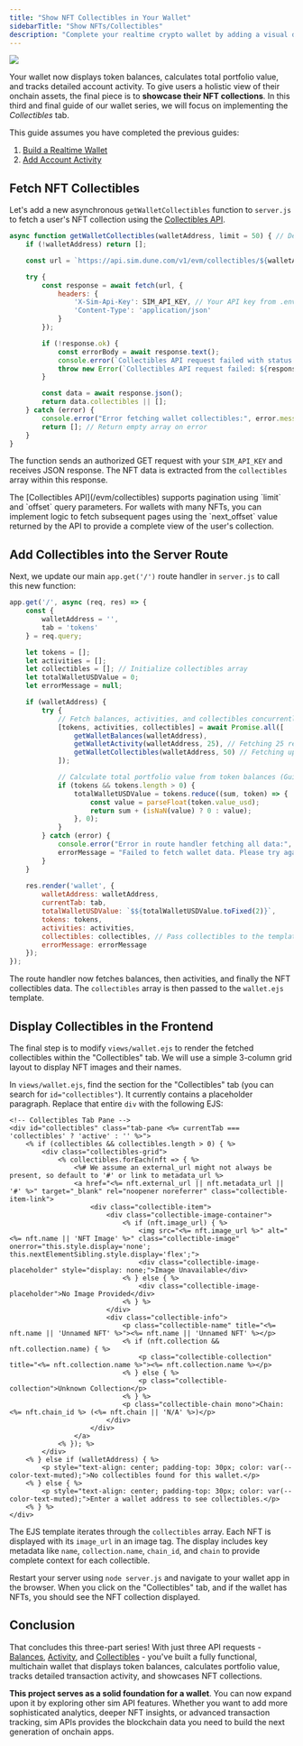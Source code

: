 ```yaml
---
title: "Show NFT Collectibles in Your Wallet"
sidebarTitle: "Show NFTs/Collectibles"
description: "Complete your realtime crypto wallet by adding a visual display of a user's NFT collection."
---
```


<Frame caption="The user's full NFT collection, with artwork and details, displayed in the 'Collectibles' tab.">
    <img src="/images/wallet-ui/wallet-collections-final.png" />
</Frame>

Your wallet now displays token balances, calculates total portfolio value, and tracks detailed account activity.
To give users a holistic view of their onchain assets, the final piece is to **showcase their NFT collections**.
In this third and final guide of our wallet series, we will focus on implementing the _Collectibles_ tab.

<Note>
This guide assumes you have completed the previous guides:

1.  [Build a Realtime Wallet](/evm/build-a-realtime-wallet)
2.  [Add Account Activity](/evm/add-account-activity)
</Note>

## Fetch NFT Collectibles

Let's add a new asynchronous `getWalletCollectibles` function to `server.js` to fetch a user's NFT collection using the [Collectibles API](/evm/collectibles).

```javascript server.js (getWalletCollectibles) {4}
async function getWalletCollectibles(walletAddress, limit = 50) { // Default to fetching up to 50 collectibles
    if (!walletAddress) return [];

    const url = `https://api.sim.dune.com/v1/evm/collectibles/${walletAddress}?limit=${limit}`;

    try {
        const response = await fetch(url, {
            headers: {
                'X-Sim-Api-Key': SIM_API_KEY, // Your API key from .env
                'Content-Type': 'application/json'
            }
        });

        if (!response.ok) {
            const errorBody = await response.text();
            console.error(`Collectibles API request failed with status ${response.status}: ${response.statusText}`, errorBody);
            throw new Error(`Collectibles API request failed: ${response.statusText}`);
        }

        const data = await response.json();
        return data.collectibles || []; 
    } catch (error) {
        console.error("Error fetching wallet collectibles:", error.message);
        return []; // Return empty array on error
    }
}
```

The function sends an authorized GET request with your `SIM_API_KEY` and receives JSON response.
The NFT data is extracted from the `collectibles` array within this response.

<Note>
The [Collectibles API](/evm/collectibles) supports pagination using `limit` and `offset` query parameters.
For wallets with many NFTs, you can implement logic to fetch subsequent pages using the `next_offset` value returned by the API to provide a complete view of the user's collection.
</Note>

## Add Collectibles into the Server Route

Next, we update our main `app.get('/')` route handler in `server.js` to call this new function:

```javascript server.js (app.get('/') updated for collectibles) {16, 19, 41}
app.get('/', async (req, res) => {
    const { 
        walletAddress = '',
        tab = 'tokens'
    } = req.query;

    let tokens = [];
    let activities = [];
    let collectibles = []; // Initialize collectibles array
    let totalWalletUSDValue = 0;
    let errorMessage = null;

    if (walletAddress) {
        try {
            // Fetch balances, activities, and collectibles concurrently for better performance
            [tokens, activities, collectibles] = await Promise.all([
                getWalletBalances(walletAddress),
                getWalletActivity(walletAddress, 25), // Fetching 25 recent activities
                getWalletCollectibles(walletAddress, 50) // Fetching up to 50 collectibles
            ]);

            // Calculate total portfolio value from token balances (Guide 1)
            if (tokens && tokens.length > 0) {
                totalWalletUSDValue = tokens.reduce((sum, token) => {
                    const value = parseFloat(token.value_usd);
                    return sum + (isNaN(value) ? 0 : value);
                }, 0);
            }
        } catch (error) {
            console.error("Error in route handler fetching all data:", error);
            errorMessage = "Failed to fetch wallet data. Please try again.";
        }
    }
    
    res.render('wallet', {
        walletAddress: walletAddress,
        currentTab: tab,
        totalWalletUSDValue: `$${totalWalletUSDValue.toFixed(2)}`,
        tokens: tokens,
        activities: activities,
        collectibles: collectibles, // Pass collectibles to the template
        errorMessage: errorMessage
    });
});
```

The route handler now fetches balances, then activities, and finally the NFT collectibles data.
The `collectibles` array is then passed to the `wallet.ejs` template.

## Display Collectibles in the Frontend

The final step is to modify `views/wallet.ejs` to render the fetched collectibles within the "Collectibles" tab.
We will use a simple 3-column grid layout to display NFT images and their names.

In `views/wallet.ejs`, find the section for the "Collectibles" tab (you can search for `id="collectibles"`).
It currently contains a placeholder paragraph.
Replace that entire `div` with the following EJS:

```ejs views/wallet.ejs (Collectibles tab content) [expandable]
<!-- Collectibles Tab Pane -->
<div id="collectibles" class="tab-pane <%= currentTab === 'collectibles' ? 'active' : '' %>">
    <% if (collectibles && collectibles.length > 0) { %>
        <div class="collectibles-grid">
            <% collectibles.forEach(nft => { %>
                <%# We assume an external_url might not always be present, so default to '#' or link to metadata_url %>
                <a href="<%= nft.external_url || nft.metadata_url || '#' %>" target="_blank" rel="noopener noreferrer" class="collectible-item-link">
                    <div class="collectible-item">
                        <div class="collectible-image-container">
                            <% if (nft.image_url) { %>
                                <img src="<%= nft.image_url %>" alt="<%= nft.name || 'NFT Image' %>" class="collectible-image" onerror="this.style.display='none'; this.nextElementSibling.style.display='flex';">
                                <div class="collectible-image-placeholder" style="display: none;">Image Unavailable</div>
                            <% } else { %>
                                <div class="collectible-image-placeholder">No Image Provided</div>
                            <% } %>
                        </div>
                        <div class="collectible-info">
                            <p class="collectible-name" title="<%= nft.name || 'Unnamed NFT' %>"><%= nft.name || 'Unnamed NFT' %></p>
                            <% if (nft.collection && nft.collection.name) { %>
                                <p class="collectible-collection" title="<%= nft.collection.name %>"><%= nft.collection.name %></p>
                            <% } else { %>
                                <p class="collectible-collection">Unknown Collection</p>
                            <% } %>
                            <p class="collectible-chain mono">Chain: <%= nft.chain_id %> (<%= nft.chain || 'N/A' %>)</p>
                        </div>
                    </div>
                </a>
            <% }); %>
        </div>
    <% } else if (walletAddress) { %>
        <p style="text-align: center; padding-top: 30px; color: var(--color-text-muted);">No collectibles found for this wallet.</p>
    <% } else { %>
        <p style="text-align: center; padding-top: 30px; color: var(--color-text-muted);">Enter a wallet address to see collectibles.</p>
    <% } %>
</div>
```

The EJS template iterates through the `collectibles` array.
Each NFT is displayed with its `image_url` in an image tag.
The display includes key metadata like `name`, `collection.name`, `chain_id`, and `chain` to provide complete context for each collectible.

Restart your server using `node server.js` and navigate to your wallet app in the browser.
When you click on the "Collectibles" tab, and if the wallet has NFTs, you should see the NFT collection displayed.

## Conclusion

That concludes this three-part series!
With just three API requests - [Balances](/evm/balances), [Activity](/evm/activity), and [Collectibles](/evm/collectibles) - you've built a fully functional, multichain wallet that displays token balances, calculates portfolio value, tracks detailed transaction activity, and showcases NFT collections.

**This project serves as a solid foundation for a wallet**.
You can now expand upon it by exploring other sim API features.
Whether you want to add more sophisticated analytics, deeper NFT insights, or advanced transaction tracking, sim APIs provides the blockchain data you need to build the next generation of onchain apps.
